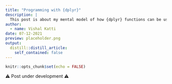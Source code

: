 ```yaml
---
title: "Programming with {dplyr}"
description: |
  This post is about my mental model of how {dplyr} functions can be used to create your own functions.
author:
  - name: Vishal Katti
date: 07-12-2021
preview: placeholder.png
output:
  distill::distill_article:
    self_contained: false
---
```



```r
knitr::opts_chunk$set(echo = FALSE)
```

⚠️ Post under development ⚠️


